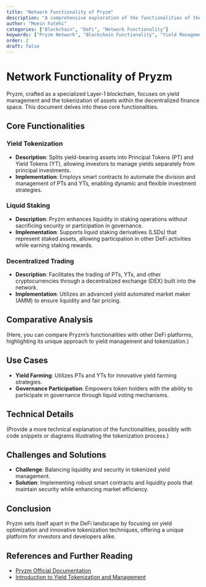 ```yaml
---
title: "Network Functionality of Pryzm"
description: "A comprehensive exploration of the functionalities of the Pryzm network and its contributions to decentralized finance (DeFi) and yield management."
author: "Moein Fatehi"
categories: ["Blockchain", "DeFi", "Network Functionality"]
keywords: ["Pryzm Network", "Blockchain Functionality", "Yield Management", "Tokenization"]
order: 2
draft: false
---
```


# Network Functionality of Pryzm

Pryzm, crafted as a specialized Layer-1 blockchain, focuses on yield management and the tokenization of assets within the decentralized finance space. This document delves into these core functionalities.

## Core Functionalities

### Yield Tokenization
- **Description**: Splits yield-bearing assets into Principal Tokens (PT) and Yield Tokens (YT), allowing investors to manage yields separately from principal investments.
- **Implementation**: Employs smart contracts to automate the division and management of PTs and YTs, enabling dynamic and flexible investment strategies.

### Liquid Staking
- **Description**: Pryzm enhances liquidity in staking operations without sacrificing security or participation in governance.
- **Implementation**: Supports liquid staking derivatives (LSDs) that represent staked assets, allowing participation in other DeFi activities while earning staking rewards.

### Decentralized Trading
- **Description**: Facilitates the trading of PTs, YTs, and other cryptocurrencies through a decentralized exchange (DEX) built into the network.
- **Implementation**: Utilizes an advanced yield automated market maker (AMM) to ensure liquidity and fair pricing.

## Comparative Analysis
(Here, you can compare Pryzm’s functionalities with other DeFi platforms, highlighting its unique approach to yield management and tokenization.)

## Use Cases
- **Yield Farming**: Utilizes PTs and YTs for innovative yield farming strategies.
- **Governance Participation**: Empowers token holders with the ability to participate in governance through liquid voting mechanisms.

## Technical Details
(Provide a more technical explanation of the functionalities, possibly with code snippets or diagrams illustrating the tokenization process.)

## Challenges and Solutions
- **Challenge**: Balancing liquidity and security in tokenized yield management.
- **Solution**: Implementing robust smart contracts and liquidity pools that maintain security while enhancing market efficiency.

## Conclusion
Pryzm sets itself apart in the DeFi landscape by focusing on yield optimization and innovative tokenization techniques, offering a unique platform for investors and developers alike.

## References and Further Reading
- [Pryzm Official Documentation](https://docs.pryzm.zone/)
- [Introduction to Yield Tokenization and Management](https://pryzm.zone/yield-management)